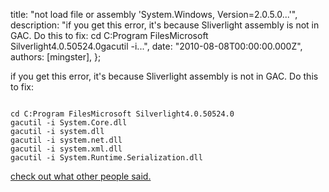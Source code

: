 
  title: "not load file or assembly 'System.Windows, Version=2.0.5.0...'",
  description: "if you get this error, it's because Sliverlight assembly is not in GAC. Do this to fix: cd C:Program FilesMicrosoft Silverlight4.0.50524.0gacutil -i...",
  date: "2010-08-08T00:00:00.000Z",
  authors: [mingster],
};

<p>if you get this error, it's because Sliverlight assembly is not in GAC. Do this to fix:</p>
<p><code><br />cd C:Program FilesMicrosoft Silverlight4.0.50524.0<br />gacutil -i System.Core.dll<br />gacutil -i system.dll<br />gacutil -i system.net.dll<br />gacutil -i system.xml.dll<br />gacutil -i System.Runtime.Serialization.dll<br /></code></p>
<p><a href="http://forums.silverlight.net/forums/p/135896/303959.aspx">check out what other people said.</a></p>
